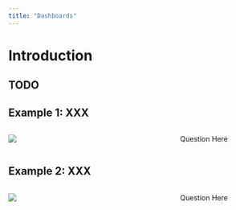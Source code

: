 ```yaml
---
title: "Dashboards"
---
```


# Introduction

## TODO

## Example 1: XXX

::: columns
::: {.column width="60%"}
![](images/PowerBI_example.png)
:::

::: {.column width="5%"}
:::

::: {.column width="35%"}
Question Here
:::
:::

## Example 2: XXX

::: columns
::: {.column width="60%"}
![](images/ShinyFlexdashboard_example.png)
:::

::: {.column width="5%"}
:::

::: {.column width="35%"}
Question Here
:::
:::
